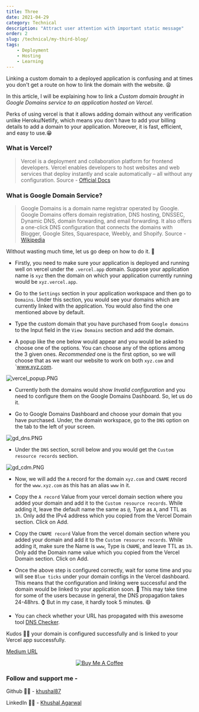 ```yaml
---
title: Three
date: 2021-04-29
category: Technical
description: "Attract user attention with important static message"
order: 2
slug: /technical/my-third-blog/
tags:
    - Deployment
    - Hosting
    - Learning
---
```


Linking a custom domain to a deployed application is confusing and at times you don't get a route on how to link the domain with the website. 😫

In this article, I will be explaining how to link a _Custom domain brought in Google Domains service to an application hosted on Vercel_.

Perks of using vercel is that it allows adding domain without any verification unlike Heroku/Netlify, which means you don't have to add your billing details to add a domain to your application. Moreover, it is fast, efficient, and easy to use.😁

### What is Vercel?

> ​Vercel is a deployment and collaboration platform for frontend developers. ​Vercel enables developers to host websites and web services that deploy instantly and scale automatically – all without any configuration. Source - [Official Docs](https://vercel.com/docs)

### What is Google Domain Service?

> Google Domains is a domain name registrar operated by Google. Google Domains offers domain registration, DNS hosting, DNSSEC, Dynamic DNS, domain forwarding, and email forwarding. It also offers a one-click DNS configuration that connects the domains with Blogger, Google Sites, Squarespace, Weebly, and Shopify. Source - [Wikipedia](https://en.wikipedia.org/wiki/Google_Domains)

Without wasting much time, let us go deep on how to do it. 🤔

-   Firstly, you need to make sure your application is deployed and running well on vercel under the `.vercel.app` domain. Suppose your application name is `xyz` then the domain on which your application currently running would be `xyz.vercel.app`.

-   Go to the `Settings` section in your application workspace and then go to `Domains`. Under this section, you would see your domains which are currently linked with the application. You would also find the one mentioned above by default.

-   Type the custom domain that you have purchased from `Google domains` to the Input field in the `View Domains` section and add the domain.

-   A popup like the one below would appear and you would be asked to choose one of the options. You can choose any of the options among the 3 given ones. _Recommended_ one is the first option, so we will choose that as we want our website to work on both `xyz.com` and `www.xyz.com.

![vercel_popup.PNG](https://cdn.hashnode.com/res/hashnode/image/upload/v1619718995429/oEW54x4cI.png)

-   Currently both the domains would show _Invalid configuration_ and you need to configure them on the Google Domains Dashboard. So, let us do it.

-   Go to Google Domains Dashboard and choose your domain that you have purchased. Under, the domain workspace, go to the `DNS` option on the tab to the left of your screen.

![gd_dns.PNG](https://cdn.hashnode.com/res/hashnode/image/upload/v1619719184146/xHLqBljzf.png)

-   Under the `DNS` section, scroll below and you would get the `Custom resource records` section.

![gd_cdm.PNG](https://cdn.hashnode.com/res/hashnode/image/upload/v1619719310167/PxL9Mr1dm.png)

-   Now, we will add the `A` record for the domain `xyz.com` and `CNAME` record for the `www.xyz.com` as this has an alias `www` in it.

-   Copy the `A record` Value from your vercel domain section where you added your domain and add it to the `Custom resource records`. While adding it, leave the default name the same as `@`, Type as `A`, and TTL as `1h`. Only add the IPv4 address which you copied from the Vercel Domain section. Click on Add.

-   Copy the `CNAME record` Value from the vercel domain section where you added your domain and add it to the `Custom resource records`. While adding it, make sure the Name is `www`, Type is `CNAME`, and leave TTL as `1h`. Only add the Domain name value which you copied from the Vercel Domain section. Click on Add.

-   Once the above step is configured correctly, wait for some time and you will see `Blue ticks` under your domain configs in the Vercel dashboard. This means that the configuration and linking were successful and the domain would be linked to your application soon. 🎊 This may take time for some of the users because in general, the DNS propagation takes 24-48hrs. ⌚ But in my case, it hardly took 5 minutes. 😄

-   You can check whether your URL has propagated with this awesome tool [DNS Checker](https://dnschecker.org/).

Kudos 👏👏 your domain is configured successfully and is linked to your Vercel app successfully.

[Medium URL](https://khushal87.medium.com/linking-a-custom-domain-from-google-domains-to-vercel-app-961652302107)

<p align="center">
    <a href="https://www.buymeacoffee.com/khushal87" target="_blank">
        <img
            src="https://www.buymeacoffee.com/assets/img/custom_images/orange_img.png"
            alt="Buy Me A Coffee"
            style={{
                height: "60px",
                width: "220px",
                boxShadow: "00px 3px 2px 0px rgba(190, 190, 190, 0.5)",
            }}
        />
    </a>
</p>

### Follow and support me -

Github 👨‍💻 - [khushal87](https://github.com/khushal87)

LinkedIn 👨‍💻 - [Khushal Agarwal](https://www.linkedin.com/in/khushal87/)
